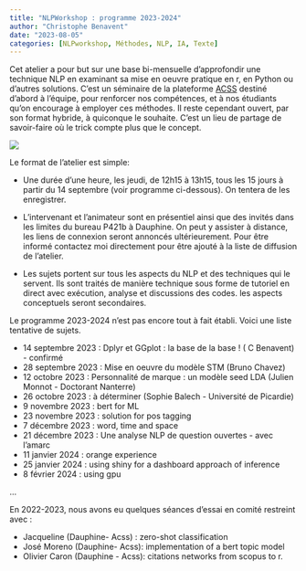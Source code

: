 ```yaml
---
title: "NLPWorkshop : programme 2023-2024"
author: "Christophe Benavent"
date: "2023-08-05"
categories: [NLPworkshop, Méthodes, NLP, IA, Texte]
---
```


Cet atelier a pour but sur une base bi-mensuelle d'approfondir une technique NLP en examinant sa mise en oeuvre pratique en r, en Python ou d'autres solutions. C'est un séminaire de la plateforme [ACSS](https://acss-dig.psl.eu/fr) destiné d'abord à l'équipe, pour renforcer nos compétences, et à nos étudiants qu'on encourage à employer ces méthodes. Il reste cependant ouvert, par son format hybride, à quiconque le souhaite. C'est un lieu de partage de savoir-faire où le trick compte plus que le concept. 

![](code.jpg)

Le format de l'atelier est simple:

-   Une durée d'une heure, les jeudi, de 12h15 à 13h15, tous les 15 jours à partir du 14 septembre (voir programme ci-dessous). On tentera de les enregistrer.

-   L'intervenant et l'animateur sont en présentiel ainsi que des invités dans les limites du bureau P421b à Dauphine. On peut y assister à distance, les liens de connexion seront annoncés ultérieurement. Pour être informé contactez moi directement pour être ajouté à la liste de diffusion de l'atelier.

-   Les sujets portent sur tous les aspects du NLP et des techniques qui le servent. Ils sont traités de manière technique sous forme de tutoriel en direct avec exécution, analyse et discussions des codes. les aspects conceptuels seront secondaires. 

Le programme 2023-2024 n'est pas encore tout à fait établi. Voici une liste tentative de sujets. 

-   14 septembre 2023 : Dplyr et GGplot : la base de la base ! ( C Benavent) - confirmé
-   28 septembre 2023 : Mise en oeuvre du modèle STM (Bruno Chavez)
-   12 octobre 2023 : Personnalité de marque : un modèle seed LDA (Julien Monnot - Doctorant Nanterre)
-   26 octobre 2023 : à déterminer (Sophie Balech - Université de Picardie)
-   9 novembre 2023 : bert for ML
-   23 novembre 2023 : solution for pos tagging
-   7 décembre 2023 : word, time and space
-   21 décembre 2023 : Une analyse NLP de question ouvertes - avec l'amarc
-   11 janvier 2024 : orange experience
-   25 janvier 2024 : using shiny for a dashboard approach of inference
-   8 février 2024 : using gpu

...

En 2022-2023, nous avons eu quelques séances d'essai en comité restreint avec :

* Jacqueline (Dauphine- Acss) : zero-shot classification
* José Moreno (Dauphine- Acss): implementation of a bert topic model
* Olivier Caron (Dauphine - Acss): citations networks from scopus to r. 

